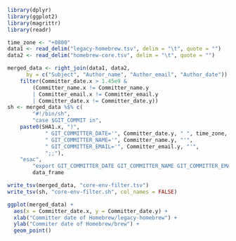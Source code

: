 ```r
library(dplyr)
library(ggplot2)
library(magrittr)
library(readr)
```

```r
time_zone <- "+0800"
data1 <- read_delim("legacy-homebrew.tsv", delim = "\t", quote = "")
data2 <- read_delim("homebrew-core.tsv", delim = "\t", quote = "")
```

```r
merged_data <- right_join(data1, data2,
	  by = c("Subject", "Author_name", "Author_email", "Author_date")) %>%
	filter(Committer_date.x > 1.45e9 &
		(Committer_name.x != Committer_name.y
		| Committer_email.x != Committer_email.y
		| Committer_date.x != Committer_date.y))
sh <- merged_data %$% c(
		"#!/bin/sh",
		"case $GIT_COMMIT in",
    paste0(SHA1.x, ")",
			" GIT_COMMITTER_DATE='", Committer_date.y, " ", time_zone, "'",
			" GIT_COMMITTER_NAME='", Committer_name.y, "'",
			" GIT_COMMITTER_EMAIL='", Committer_email.y, "'",
			";;"),
    "esac",
		"export GIT_COMMITTER_DATE GIT_COMMITTER_NAME GIT_COMMITTER_EMAIL") %>%
		data_frame
```

```r
write_tsv(merged_data, "core-env-filter.tsv")
write_tsv(sh, "core-env-filter.sh", col_names = FALSE)
```

```r
ggplot(merged_data) +
  aes(x = Committer_date.x, y = Committer_date.y) +
  xlab("Committer date of Homebrew/legacy-homebrew") +
  ylab("Commiter date of Homebrew/brew") +
  geom_point()
```
